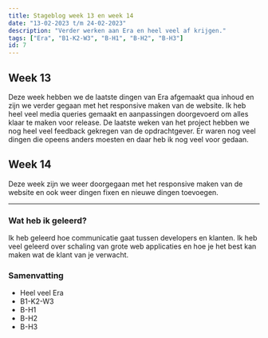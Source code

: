 ```yaml
---
title: Stageblog week 13 en week 14
date: "13-02-2023 t/m 24-02-2023"
description: "Verder werken aan Era en heel veel af krijgen."
tags: ["Era", "B1-K2-W3", "B-H1", "B-H2", "B-H3"]
id: 7
---
```


## Week 13

Deze week hebben we de laatste dingen van Era afgemaakt qua inhoud en zijn we verder gegaan met het responsive maken van de website. Ik heb heel veel media queries gemaakt en aanpassingen doorgevoerd om alles klaar te maken voor release. De laatste weken van het project hebben we nog heel veel feedback gekregen van de opdrachtgever. Er waren nog veel dingen die opeens anders moesten en daar heb ik nog veel voor gedaan.

## Week 14

Deze week zijn we weer doorgegaan met het responsive maken van de website en ook weer dingen fixen en nieuwe dingen toevoegen.

---

### Wat heb ik geleerd?

Ik heb geleerd hoe communicatie gaat tussen developers en klanten. Ik heb veel geleerd over schaling van grote web applicaties en hoe je het best kan maken wat de klant van je verwacht.

### Samenvatting

- Heel veel Era
- B1-K2-W3
- B-H1
- B-H2
- B-H3
